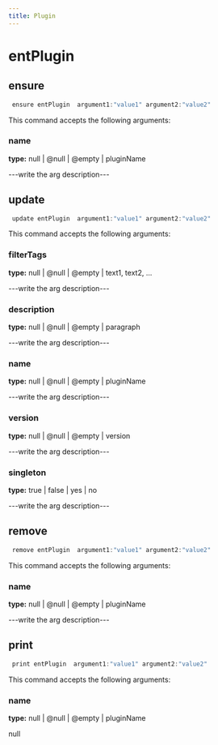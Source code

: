 ```yaml
---
title: Plugin
---
```


# entPlugin

## ensure

```js filename="Terminal" copy
 ensure entPlugin  argument1:"value1" argument2:"value2"
```

This command accepts the following arguments:

### name
**type:** null | @null | @empty | pluginName

---write the arg description---


## update

```js filename="Terminal" copy
 update entPlugin  argument1:"value1" argument2:"value2"
```

This command accepts the following arguments:

### filterTags
**type:** null | @null | @empty | text1, text2, ...

---write the arg description---

### description
**type:** null | @null | @empty | paragraph

---write the arg description---

### name
**type:** null | @null | @empty | pluginName

---write the arg description---

### version
**type:** null | @null | @empty | version

---write the arg description---

### singleton
**type:** true | false | yes | no

---write the arg description---


## remove

```js filename="Terminal" copy
 remove entPlugin  argument1:"value1" argument2:"value2"
```

This command accepts the following arguments:

### name
**type:** null | @null | @empty | pluginName

---write the arg description---


## print

```js filename="Terminal" copy
 print entPlugin  argument1:"value1" argument2:"value2"
```

This command accepts the following arguments:

### name
**type:** null | @null | @empty | pluginName

null


